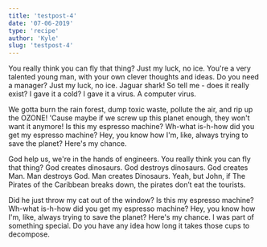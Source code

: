 ```yaml
---
title: 'testpost-4'
date: '07-06-2019'
type: 'recipe'
author: 'Kyle'
slug: 'testpost-4'
---
```



<Layout>

You really think you can fly that thing? Just my luck, no ice. You're a very talented young man, with your own clever thoughts and ideas. Do you need a manager? Just my luck, no ice. Jaguar shark! So tell me - does it really exist? I gave it a cold? I gave it a virus. A computer virus.

We gotta burn the rain forest, dump toxic waste, pollute the air, and rip up the OZONE! 'Cause maybe if we screw up this planet enough, they won't want it anymore! Is this my espresso machine? Wh-what is-h-how did you get my espresso machine? Hey, you know how I'm, like, always trying to save the planet? Here's my chance.

God help us, we're in the hands of engineers. You really think you can fly that thing? God creates dinosaurs. God destroys dinosaurs. God creates Man. Man destroys God. Man creates Dinosaurs. Yeah, but John, if The Pirates of the Caribbean breaks down, the pirates don’t eat the tourists.

Did he just throw my cat out of the window? Is this my espresso machine? Wh-what is-h-how did you get my espresso machine? Hey, you know how I'm, like, always trying to save the planet? Here's my chance. I was part of something special. Do you have any idea how long it takes those cups to decompose.

</Layout>
